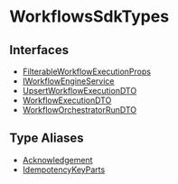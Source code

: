 
# WorkflowsSdkTypes

## Interfaces

- [FilterableWorkflowExecutionProps](../WorkflowsSdkTypes/interfaces/types.WorkflowsSdkTypes.FilterableWorkflowExecutionProps/page.mdx)
- [IWorkflowEngineService](../WorkflowsSdkTypes/interfaces/types.WorkflowsSdkTypes.IWorkflowEngineService/page.mdx)
- [UpsertWorkflowExecutionDTO](../WorkflowsSdkTypes/interfaces/types.WorkflowsSdkTypes.UpsertWorkflowExecutionDTO/page.mdx)
- [WorkflowExecutionDTO](../WorkflowsSdkTypes/interfaces/types.WorkflowsSdkTypes.WorkflowExecutionDTO/page.mdx)
- [WorkflowOrchestratorRunDTO](../WorkflowsSdkTypes/interfaces/types.WorkflowsSdkTypes.WorkflowOrchestratorRunDTO/page.mdx)

## Type Aliases

- [Acknowledgement](../WorkflowsSdkTypes/types/types.WorkflowsSdkTypes.Acknowledgement/page.mdx)
- [IdempotencyKeyParts](../WorkflowsSdkTypes/types/types.WorkflowsSdkTypes.IdempotencyKeyParts/page.mdx)
